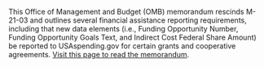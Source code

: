This Office of Management and Budget (OMB) memorandum rescinds M-21-03
and outlines several financial assistance reporting requirements,
including that new data elements (i.e., Funding Opportunity Number,
Funding Opportunity Goals Text, and Indirect Cost Federal Share
Amount) be reported to USAspending.gov for certain grants and
cooperative agreements.
 <a target="_blank" rel="noopener noreferrer" href="https://www.whitehouse.gov/wp-content/uploads/2021/10/M-22-02.pdf">Visit this page to read the memorandum</a>.
